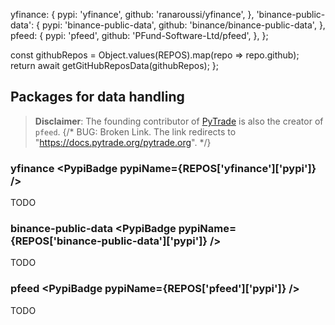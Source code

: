 
  yfinance: {
    pypi: 'yfinance',
    github: 'ranaroussi/yfinance',
  },
  'binance-public-data': {
    pypi: 'binance-public-data',
    github: 'binance/binance-public-data',
  },
  pfeed: {
    pypi: 'pfeed',
    github: 'PFund-Software-Ltd/pfeed',
  },
};

  const githubRepos = Object.values(REPOS).map(repo => repo.github);
  return await getGitHubReposData(githubRepos);
};

## Packages for data handling

> **Disclaimer**: The founding contributor of [PyTrade](pytrade.org) is also the creator of `pfeed`. 
{/* BUG: Broken Link. The link redirects to "https://docs.pytrade.org/pytrade.org". */}

<ReposTable />


### yfinance <PypiBadge pypiName={REPOS['yfinance']['pypi']} />
TODO


### binance-public-data <PypiBadge pypiName={REPOS['binance-public-data']['pypi']} />
TODO


### pfeed <PypiBadge pypiName={REPOS['pfeed']['pypi']} />
TODO